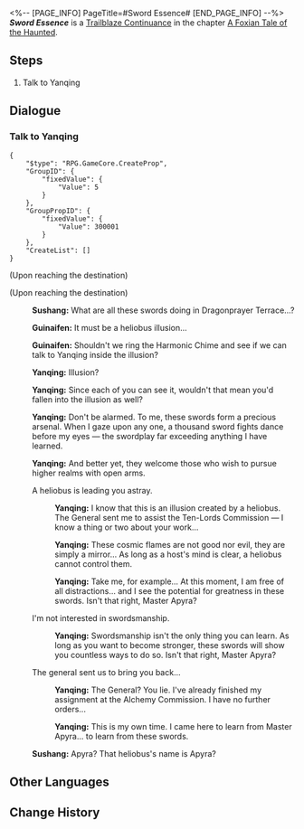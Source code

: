 <%-- [PAGE_INFO]
PageTitle=#Sword Essence#
[END_PAGE_INFO] --%>
{{Stub|Dialogue.}}
{{Mission Infobox
|id            = 8015113
|title         = 
|image         = <!--Mission Sword Essence.png-->
|type          = Trailblaze Continuance
|event_name    = 
|chapter       = A Foxian Tale of the Haunted
|requirements  = {{subst:void|<!--Unknown: {"Type":"Manual"}-->}}
|summary       = <!--official mission summary from Fate's Atlas-->
|characters    = Guinaifen; Sushang; Trailblazer; Yanqing
|startLocation = [[The Xianzhou Luofu]] - [[Illusory Maze: Apyra]]
|world         = The Xianzhou Luofu
|area          = Illusory Maze: Apyra
|prev          = 
|next          = 
|rewards       = Trailblaze EXP*500; Stellar Jade*50; Traveler's Guide*5; Lost Crystal*3; Credit*50,000
}}
'''''Sword Essence''''' is a [[Trailblaze Continuance]] in the chapter [[A Foxian Tale of the Haunted (Continuance)|A Foxian Tale of the Haunted]].

==Steps==
# Talk to Yanqing

<!--
==Gameplay Notes==

--><!--
==Trial Character==

-->
==Dialogue==
{{Stub Dialogue}}

===Talk to Yanqing{{subst:void|<!--801511301-->}}===
{{Mission Description|type=continuance|location=Illusory Maze: Apyra|Atop the Dragonprayer Terrace, where gleaming swords hang, the young Cloud Knight fixates intently upon the mirage-like sword formation and studies it with an insatiable thirst, as if intending to obtain some secret insight within. By the time you arrive, the young swordmaster has succumbed to his obsession, yearning for a duel with you.}}
{{Dialogue Start}}
<pre>{
	"$type": "RPG.GameCore.CreateProp",
	"GroupID": {
		"fixedValue": {
			"Value": 5
		}
	},
	"GroupPropID": {
		"fixedValue": {
			"Value": 300001
		}
	},
	"CreateList": []
}</pre>
;(Upon reaching the destination)

;(Upon reaching the destination)
:{{A|VO side2 hzzy sushang 206.ogg}} '''Sushang:''' What are all these swords doing in Dragonprayer Terrace...?
:{{A|VO side2 hzzy guinaifen 225.ogg}} '''Guinaifen:''' It must be a heliobus illusion...
:{{A|VO side2 hzzy guinaifen 226.ogg}} '''Guinaifen:''' Shouldn't we ring the Harmonic Chime and see if we can talk to Yanqing inside the illusion?
:{{A|VO side2 hzzy yanqing 101.ogg}} '''Yanqing:''' Illusion?
:{{A|VO side2 hzzy yanqing 102.ogg}} '''Yanqing:''' Since each of you can see it, wouldn't that mean you'd fallen into the illusion as well?
:{{A|VO side2 hzzy yanqing 103.ogg}} '''Yanqing:''' Don't be alarmed. To me, these swords form a precious arsenal. When I gaze upon any one, a thousand sword fights dance before my eyes &mdash; the swordplay far exceeding anything I have learned.
:{{A|VO side2 hzzy yanqing 104.ogg}} '''Yanqing:''' And better yet, they welcome those who wish to pursue higher realms with open arms.
:{{DIcon|Arrow}} A heliobus is leading you astray.
::{{A|VO side2 hzzy yanqing 105.ogg}} '''Yanqing:''' I know that this is an illusion created by a heliobus. The General sent me to assist the Ten-Lords Commission &mdash; I know a thing or two about your work...
::{{A|VO side2 hzzy yanqing 106.ogg}} '''Yanqing:''' These cosmic flames are not good nor evil, they are simply a mirror... As long as a host's mind is clear, a heliobus cannot control them.
::{{A|VO side2 hzzy yanqing 107.ogg}} '''Yanqing:''' Take me, for example... At this moment, I am free of all distractions... and I see the potential for greatness in these swords. Isn't that right, Master Apyra?
:{{DIcon|Arrow}} I'm not interested in swordsmanship.
::{{A|VO side2 hzzy yanqing 108.ogg}} '''Yanqing:''' Swordsmanship isn't the only thing you can learn. As long as you want to become stronger, these swords will show you countless ways to do so. Isn't that right, Master Apyra?
:{{DIcon|Arrow}} The general sent us to bring you back...
::{{A|VO side2 hzzy yanqing 109.ogg}} '''Yanqing:''' The General? You lie. I've already finished my assignment at the Alchemy Commission. I have no further orders...
::{{A|VO side2 hzzy yanqing 110.ogg}} '''Yanqing:''' This is my own time. I came here to learn from Master Apyra... to learn from these swords.
:{{A|VO side2 hzzy sushang 207.ogg}} '''Sushang:''' Apyra? That heliobus's name is Apyra?
:{{tx}}
:{{tx}}
{{Dialogue End}}

==Other Languages==
{{Other Languages
|en   = Sword Essence
|zhs  = 剑精
|zht  = 劍精
|ja   = 剣の精
|ko   = 검정(劍精)
|es   = Esencia del filo
|fr   = L'art de l'épée
|ru   = Эссенция меча
|th   = แก่นแท้แห่งดาบ
|vi   = Kiếm Linh
|de   = Schwertgeist
|id   = Esensi Pedang
|pt   = Essência da Espada
}}

==Change History==
{{Change History|1.5}}
